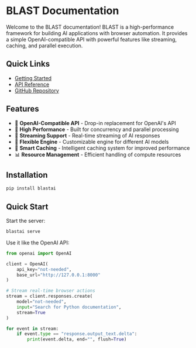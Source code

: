 # BLAST Documentation

Welcome to the BLAST documentation! BLAST is a high-performance framework for building AI applications with browser automation. It provides a simple OpenAI-compatible API with powerful features like streaming, caching, and parallel execution.

## Quick Links

- [Getting Started](/get-started/introduction)
- [API Reference](/guides/openai-compatible-api)
- [GitHub Repository](https://github.com/stanford-mast/blast)

## Features

- 🔄 **OpenAI-Compatible API** - Drop-in replacement for OpenAI's API
- 🚄 **High Performance** - Built for concurrency and parallel processing
- 📡 **Streaming Support** - Real-time streaming of AI responses
- 🔧 **Flexible Engine** - Customizable engine for different AI models
- 💾 **Smart Caching** - Intelligent caching system for improved performance
- 📊 **Resource Management** - Efficient handling of compute resources

## Installation

```bash
pip install blastai
```

## Quick Start

Start the server:
```bash
blastai serve
```

Use it like the OpenAI API:
```python
from openai import OpenAI

client = OpenAI(
    api_key="not-needed",
    base_url="http://127.0.0.1:8000"
)

# Stream real-time browser actions
stream = client.responses.create(
    model="not-needed",
    input="Search for Python documentation",
    stream=True
)

for event in stream:
    if event.type == "response.output_text.delta":
        print(event.delta, end="", flush=True)